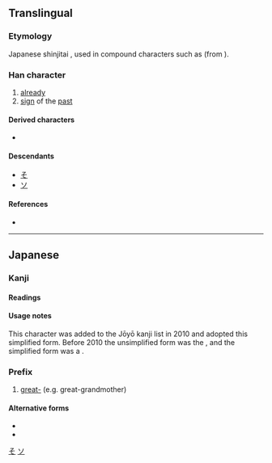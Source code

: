 {{also|曾}}
{{character info}}
==Translingual==
{{ja-forms|曽|[[曾]]|[[曾]]}}

===Etymology===
Japanese shinjitai {{Han simp|曾}}, used in compound characters such as {{lang|ja|[[増]]}} (from {{lang|und|sc=Hani|増}}).

===Han character===
{{Han char|rn=72|rad=日|as=07|sn=11|four=|canj=CWA,XCWA|ids=⿱丷𭥫,⿱𬎿日}}

# [[already]]
# [[sign]] of the [[past]]

====Derived characters====
* {{lang|ja|[[僧]] [[憎]] [[増]] [[層]] [[噌]]}} {{qualifier|Japanese shinjitai}}

====Descendants====
* [[そ]]
* [[ソ]]

====References====
* {{Han ref|kx=0503.021|hdz=21514.061|uh=66FD|ud=26365}}

[[Category:Han characters from which hiragana were derived|そ]]

----

==Japanese==
{{ja-kanji forms|曽|曾}}

===Kanji===
{{ja-kanji|grade=c|rs=日07|kyu=曾}}

====Readings====
{{ja-readings
|on=ぞ, そう, そ
|kun=かつ-て, すなわ-ち
}}

====Usage notes====
This character was added to the Jōyō kanji list in 2010 and adopted this simplified form. Before 2010 the unsimplified form {{m|ja|曾}} was the {{ja-r|印%刷 標%準 字%体|いん%さつ ひょう%じゅん じ%たい}}, and the simplified form {{m|ja|曽}} was a {{ja-r|簡%易 慣%用 字%体|かん%い かん%よう じ%たい}}.

===Prefix===
{{ja-pos|そう|prefix}}

# [[great-]] (e.g. great-grandmother)

====Alternative forms====
{{attention|ja|what?? (04:27, 21 September 2017 (UTC))}}
* {{l|ja|ひい}}
* {{l|ja|ひ}}

[[Category:Han characters from which katakana were derived|ソ]]